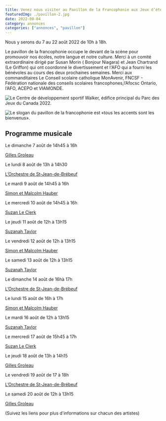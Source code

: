 ```yaml
---
title: Venez nous visiter au Pavillon de la Francophonie aux Jeux d’été du Canada
featuredImg: ./pavillon-2.jpg
date: 2022-08-04
category: annonces
categories: ["annonces", "pavillon"]
---
```


Nous y serons du 7 au 22 août 2022 de 10h à 18h.

Le pavillon de la francophonie occupe le devant de la scène pour promouvoir nos écoles, notre langue et notre culture. Merci à un comité extraordinaire dirigé par Susan Morin ( Bonjour Niagara) et Jean Chartrand (Le Griffon) qui ont coordonné le divertissement et l'AFO qui a fourni les bénévoles au cours des deux prochaines semaines. Merci aux commanditaires Le Conseil scolaire catholique MonAvenir, FNCSF - Fédération nationale des conseils scolaires francophones,l’Afocsc Ontario, l’AFO, ACEPO et VIAMONDE.

![Le Centre de développement sportif Walker, édifice principal du Parc des Jeux du Canada 2022.](./jeuxbuilding.jpg)

![Le slogan du pavillon de la francophonie est «tous les accents sont les bienvenus».](./tous-les-accents.png)

<h2 class="pt-4">Programme musicale</h2>

<div class="row my-3">
<div class="col-xl-5 font-italic">Le dimanche 7 août de 14h45 à 16h</div>
<div class="col-xl-7 font-weight-bold">

[Gilles Groleau](/posts/2022/06/gilles-groleau-en-vedette)
</div>
</div>
<div class="row my-3">
    <div class="col-xl-5 font-italic">Le lundi 8 août de 13h à 14h30</div>
    <div class="col-xl-7 font-weight-bold">

[L’Orchestre de St-Jean-de-Brébeuf](/posts/2022/07/troupe-musicale-sjb-en-vedette)
</div>
</div>
<div class="row my-3">
    <div class="col-xl-5 font-italic">Le mardi 9 août de 14h45 à 16h</div>
    <div class="col-xl-7 font-weight-bold">

[Simon et Malcolm Hauber](/posts/2022/06/simon-et-malcolm-hauber-en-vedette)
</div>
</div>
<div class="row my-3">
    <div class="col-xl-5 font-italic">Le mercredi 10 août de 14h45 à 16h</div>
    <div class="col-xl-7 font-weight-bold">

[Suzan Le Clerk](/posts/2022/07/suzan-le-clerk-en-vedette/)
</div>
</div>
<div class="row my-3">
    <div class="col-xl-5 font-italic">Le jeudi 11 août de 12h à 13h15</div>
    <div class="col-xl-7 font-weight-bold">

[Suzanah Taylor](/posts/2022/06/suzanah-taylor-en-vedette/)
</div>
</div>
<div class="row my-3">
    <div class="col-xl-5 font-italic">Le vendredi 12 août de 12h à 13h15</div>
    <div class="col-xl-7 font-weight-bold">

[Simon et Malcolm Hauber](/posts/2022/06/simon-et-malcolm-hauber-en-vedette)
</div>
</div>
<div class="row my-3">
    <div class="col-xl-5 font-italic">Le samedi 13 août de 12h à 13h15</div>
    <div class="col-xl-7 font-weight-bold">

[Suzanah Taylor](/posts/2022/06/suzanah-taylor-en-vedette/)
</div>
</div>
<div class="row my-3">
    <div class="col-xl-5 font-italic">Le dimanche 14 août de 16hà 17h</div>
    <div class="col-xl-7 font-weight-bold">

[L’Orchestre de St-Jean-de-Brébeuf](/posts/2022/07/troupe-musicale-sjb-en-vedette)
</div>
</div>
<div class="row my-3">
    <div class="col-xl-5 font-italic">Le lundi 15 août de 16h à 17h</div>
    <div class="col-xl-7 font-weight-bold">

[Simon et Malcolm Hauber](/posts/2022/06/simon-et-malcolm-hauber-en-vedette)
</div>
</div>
<div class="row my-3">
    <div class="col-xl-5 font-italic">Le mardi 16 août de 12h à 13h15</div>
    <div class="col-xl-7 font-weight-bold">

[Suzanah Taylor](/posts/2022/06/suzanah-taylor-en-vedette/)
</div>
</div>
<div class="row my-3">
    <div class="col-xl-5 font-italic">Le mercredi 17 août de 15h45 à 17h</div>
    <div class="col-xl-7 font-weight-bold">

[Suzan Le Clerk](/posts/2022/07/suzan-le-clerk-en-vedette/)
</div>
</div>
<div class="row my-3">
    <div class="col-xl-5 font-italic">Le jeudi 18 août de 13h à 14h15</div>
    <div class="col-xl-7 font-weight-bold">

[Gilles Groleau](/posts/2022/06/gilles-groleau-en-vedette)
</div>
</div>
<div class="row my-3">
    <div class="col-xl-5 font-italic">Le vendredi 19 août de 17 à 18h</div>
    <div class="col-xl-7 font-weight-bold">

[L’Orchestre de St-Jean-de-Brébeuf](/posts/2022/07/troupe-musicale-sjb-en-vedette)
</div>
</div>
<div class="row my-3">
    <div class="col-xl-5 font-italic">Le samedi 20 août de 12h à 13h15</div>
    <div class="col-xl-7 font-weight-bold">

[Gilles Groleau](/posts/2022/06/gilles-groleau-en-vedette)
</div>
</div>

(Suivez les liens pour plus d'informations sur chacun des artistes)